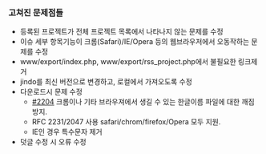 === 고쳐진 문제점들 ===
* 등록된 프로젝트가 전체 프로젝트 목록에서 나타나지 않는 문제를 수정
* 이슈 세부 항목기능이 크롬(Safari)/IE/Opera 등의 웹브라우저에서 오동작하는 문제를 수정
* www/export/index.php, www/export/rss_project.php에서 불필요한 링크제거
* jindo를 최신 버전으로 변경하고, 로컬에서 가져오도록 수정
* 다운로드시 문제 수정
** [[#2204]] 크롬이나 기타 브라우져에서 생길 수 있는 한글이름 파일에 대한 깨짐 방지.
** RFC 2231/2047 사용 safari/chrom/firefox/Opera 모두 지원.
** IE인 경우 특수문자 제거 
* 덧글 수정 시 오류 수정
